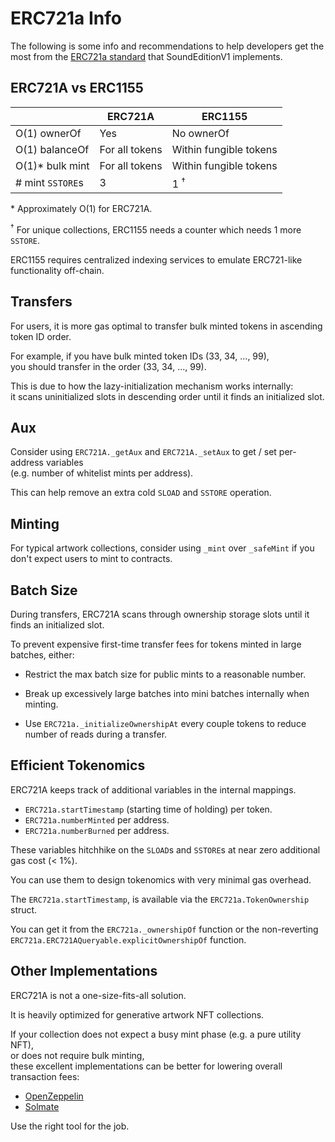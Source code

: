 # ERC721a Info

The following is some info and recommendations to help developers get the most from the [ERC721a standard](https://github.com/chiru-labs/ERC721A) that SoundEditionV1 implements.

## ERC721A vs ERC1155

|                  | ERC721A        | ERC1155                |
| ---------------- | -------------- | ---------------------- |
| O(1) ownerOf     | Yes            | No ownerOf             |
| O(1) balanceOf   | For all tokens | Within fungible tokens |
| O(1)\* bulk mint | For all tokens | Within fungible tokens |
| # mint `SSTORE`s | 3              | 1 <sup>&#8224;</sup>   |

\* Approximately O(1) for ERC721A.

<sup>&#8224;</sup> For unique collections, ERC1155 needs a counter which needs 1 more `SSTORE`.

ERC1155 requires centralized indexing services to emulate ERC721-like functionality off-chain.

## Transfers

For users, it is more gas optimal to transfer bulk minted tokens in ascending token ID order.

For example, if you have bulk minted token IDs (33, 34, ..., 99),  
you should transfer in the order (33, 34, ..., 99).

This is due to how the lazy-initialization mechanism works internally:  
it scans uninitialized slots in descending order until it finds an initialized slot.

## Aux

Consider using `ERC721A._getAux` and
`ERC721A._setAux` to get / set per-address variables  
(e.g. number of whitelist mints per address).

This can help remove an extra cold `SLOAD` and `SSTORE` operation.

## Minting

For typical artwork collections, consider using `_mint` over `_safeMint` if you don't expect users to mint to contracts.

## Batch Size

During transfers, ERC721A scans through ownership storage slots until it finds an initialized slot.

To prevent expensive first-time transfer fees for tokens minted in large batches, either:

- Restrict the max batch size for public mints to a reasonable number.

- Break up excessively large batches into mini batches internally when minting.

- Use `ERC721a._initializeOwnershipAt` every couple tokens to reduce number of reads during a transfer.

## Efficient Tokenomics

ERC721A keeps track of additional variables in the internal mappings.

- `ERC721a.startTimestamp` (starting time of holding) per token.
- `ERC721a.numberMinted` per address.
- `ERC721a.numberBurned` per address.

These variables hitchhike on the `SLOAD`s and `SSTORE`s at near zero additional gas cost (< 1%).

You can use them to design tokenomics with very minimal gas overhead.

The `ERC721a.startTimestamp`, is available via the
`ERC721a.TokenOwnership` struct.

You can get it from the
`ERC721a._ownershipOf` function or the non-reverting
`ERC721a.ERC721AQueryable.explicitOwnershipOf` function.

## Other Implementations

ERC721A is not a one-size-fits-all solution.

It is heavily optimized for generative artwork NFT collections.

If your collection does not expect a busy mint phase (e.g. a pure utility NFT),  
or does not require bulk minting,  
these excellent implementations can be better for lowering overall transaction fees:

- [OpenZeppelin](https://github.com/OpenZeppelin/openzeppelin-contracts)
- [Solmate](https://github.com/Rari-Capital/solmate)

Use the right tool for the job.
